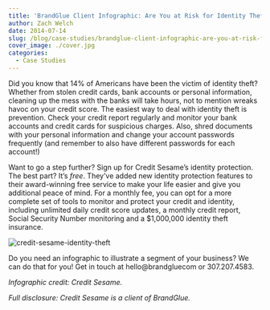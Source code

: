 ```yaml
---
title: 'BrandGlue Client Infographic: Are You at Risk for Identity Theft?'
author: Zach Welch
date: 2014-07-14
slug: /blog/case-studies/brandglue-client-infographic-are-you-at-risk-for-identity-theft
cover_image: ./cover.jpg
categories:
  - Case Studies
---
```


Did you know that 14% of Americans have been the victim of identity theft? Whether from stolen credit cards, bank accounts or personal information, cleaning up the mess with the banks will take hours, not to mention wreaks havoc on your credit score. The easiest way to deal with identity theft is prevention. Check your credit report regularly and monitor your bank accounts and credit cards for suspicious charges. Also, shred documents with your personal information and change your account passwords frequently (and remember to also have different passwords for each account!)

Want to go a step further? Sign up for Credit Sesame’s identity protection. The best part? It’s _free_. They’ve added new identity protection features to their award-winning free service to make your life easier and give you additional peace of mind. For a monthly fee, you can opt for a more complete set of tools to monitor and protect your credit and identity, including unlimited daily credit score updates, a monthly credit report, Social Security Number monitoring and a \$1,000,000 identity theft insurance.

![credit-sesame-identity-theft](./1.jpg)

Do you need an infographic to illustrate a segment of your business? We can do that for you! Get in touch at hello@brandgluecom or 307.207.4583.

_Infographic credit: Credit Sesame._

_Full disclosure: Credit Sesame is a client of BrandGlue._
